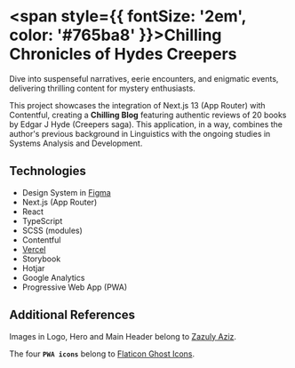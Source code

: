 # <span style={{ fontSize: '2em', color: '#765ba8' }}>Chilling Chronicles of Hydes Creepers</span>

Dive into suspenseful narratives, eerie encounters, and enigmatic events, delivering thrilling content for mystery enthusiasts.

This project showcases the integration of Next.js 13 (App Router) with Contentful, creating a **Chilling Blog** featuring authentic reviews of 20 books by Edgar J Hyde (Creepers saga). This application, in a way, combines the author's previous background in Linguistics with the ongoing studies in Systems Analysis and Development.

## Technologies

- Design System in [Figma](https://www.figma.com/file/IkyUa6fN7Bhb4dX2ieMz59/Chilling-Chronicles-of-Hyde's-Creepers-(public)?type=design&node-id=901%3A1317&mode=dev)
- Next.js (App Router)
- React
- TypeScript
- SCSS (modules)
- Contentful
- [Vercel](https://chilling-chronicles-of-hydes-creepers.vercel.app/)
- Storybook
- Hotjar
- Google Analytics
- Progressive Web App (PWA)

## Additional References

Images in Logo, Hero and Main Header belong to [Zazuly Aziz](https://www.figma.com/community/file/898410101241932232).

The four **`PWA icons`** belong to [Flaticon Ghost Icons](https://www.flaticon.com/free-icons/ghost).
